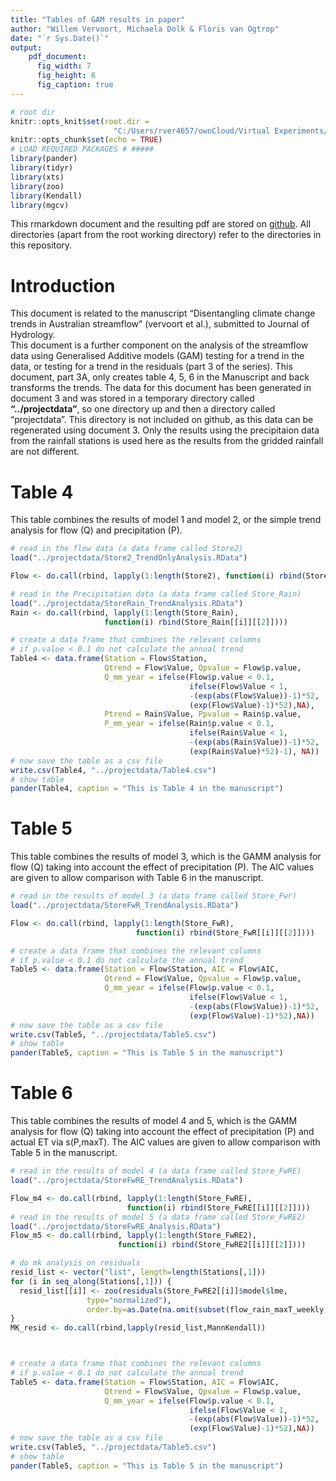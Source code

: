 ```yaml
---
title: "Tables of GAM results in paper"
author: "Willem Vervoort, Michaela Dolk & Floris van Ogtrop"
date: "`r Sys.Date()`"
output: 
    pdf_document:
      fig_width: 7
      fig_height: 6
      fig_caption: true
---
```

```r
# root dir
knitr::opts_knit$set(root.dir = 
                       "C:/Users/rver4657/ownCloud/Virtual Experiments/VirtExp")
knitr::opts_chunk$set(echo = TRUE)
# LOAD REQUIRED PACKAGES # #####
library(pander)
library(tidyr)
library(xts)
library(zoo)
library(Kendall)
library(mgcv)
```

This rmarkdown document and the resulting pdf are stored on  [github](https://github.com/WillemVervoort/VirtExp). All directories (apart from the root working directory) refer to the directories in this repository. 

# Introduction
This document is related to the manuscript "Disentangling climate change trends in Australian streamflow" (vervoort et al.), submitted to Journal of Hydrology.  
This document is a further component on the analysis of the streamflow data using Generalised Additive models (GAM) testing for a trend in the data, or testing for a trend in the residuals (part 3 of the series). This document, part 3A, only creates table 4, 5, 6 in the Manuscript and back transforms the trends.
The data for this document has been generated in document 3 and was stored in a temporary directory called **"../projectdata"**, so one directory up and then a directory called "projectdata". This directory is not included on github, as this data can be regenerated using document 3.
Only the results using the precipitaion data from the rainfall stations is used here as the results from the gridded rainfall are not different.  

# Table 4   
This table combines the results of model 1 and model 2, or the simple trend analysis for flow (Q) and precipitation (P).  

```r
# read in the flow data (a data frame called Store2)
load("../projectdata/Store2_TrendOnlyAnalysis.RData")

Flow <- do.call(rbind, lapply(1:length(Store2), function(i) rbind(Store2[[i]][[2]])))

# read in the Precipitation data (a data frame called Store_Rain)
load("../projectdata/StoreRain_TrendAnalysis.RData")
Rain <- do.call(rbind, lapply(1:length(Store_Rain), 
                     function(i) rbind(Store_Rain[[i]][[2]])))

# create a data frame that combines the relevant columns
# if p.value < 0.1 do not calculate the annual trend
Table4 <- data.frame(Station = Flow$Station, 
                     Qtrend = Flow$Value, Qpvalue = Flow$p.value,
                     Q_mm_year = ifelse(Flow$p.value < 0.1,
                                        ifelse(Flow$Value < 1,
                                        -(exp(abs(Flow$Value))-1)*52,
                                        (exp(Flow$Value)-1)*52),NA),
                     Ptrend = Rain$Value, Ppvalue = Rain$p.value,
                     P_mm_year = ifelse(Rain$p.value < 0.1,
                                        ifelse(Rain$Value < 1,
                                        -(exp(abs(Rain$Value))-1)*52,
                                        (exp(Rain$Value)*52)-1), NA))
# now save the table as a csv file
write.csv(Table4, "../projectdata/Table4.csv")
# show table
pander(Table4, caption = "This is Table 4 in the manuscript")
```

# Table 5   
This table combines the results of model 3, which is the GAMM analysis for flow (Q) taking into account the effect of precipitation (P). The AIC values are given to allow comparison with Table 6 in the manuscript.  

```r
# read in the results of model 3 (a data frame called Store_Fwr)
load("../projectdata/StoreFwR_TrendAnalysis.RData")

Flow <- do.call(rbind, lapply(1:length(Store_FwR), 
                            function(i) rbind(Store_FwR[[i]][[2]])))

# create a data frame that combines the relevant columns
# if p.value < 0.1 do not calculate the annual trend
Table5 <- data.frame(Station = Flow$Station, AIC = Flow$AIC,
                     Qtrend = Flow$Value, Qpvalue = Flow$p.value,
                     Q_mm_year = ifelse(Flow$p.value < 0.1,
                                        ifelse(Flow$Value < 1,
                                        -(exp(abs(Flow$Value))-1)*52,
                                        (exp(Flow$Value)-1)*52),NA))
# now save the table as a csv file
write.csv(Table5, "../projectdata/Table5.csv")
# show table
pander(Table5, caption = "This is Table 5 in the manuscript")
```

# Table 6   
This table combines the results of model 4 and 5, which is the GAMM analysis for flow (Q) taking into account the effect of precipitation (P) and actual ET via s(P,maxT). The AIC values are given to allow comparison with Table 5 in the manuscript.  

```r
# read in the results of model 4 (a data frame called Store_FwRE)
load("../projectdata/StoreFwRE_TrendAnalysis.RData")

Flow_m4 <- do.call(rbind, lapply(1:length(Store_FwRE), 
                          function(i) rbind(Store_FwRE[[i]][[2]])))
# read in the results of model 5 (a data frame called Store_FwRE2)
load("../projectdata/StoreFwRE_Analysis.RData")
Flow_m5 <- do.call(rbind, lapply(1:length(Store_FwRE2), 
                        function(i) rbind(Store_FwRE2[[i]][[2]])))

# do mk analysis on residuals
resid_list <- vector("list", length=length(Stations[,1]))
for (i in seq_along(Stations[,1])) {
  resid_list[[i]] <- zoo(residuals(Store_FwRE2[[i]]$model$lme,
                 type="normalized"),
                 order.by=as.Date(na.omit(subset(flow_rain_maxT_weekly,                                                   Station==Stations[i,1]))$Date))
}
MK_resid <- do.call(rbind,lapply(resid_list,MannKendall))



# create a data frame that combines the relevant columns
# if p.value < 0.1 do not calculate the annual trend
Table5 <- data.frame(Station = Flow$Station, AIC = Flow$AIC,
                     Qtrend = Flow$Value, Qpvalue = Flow$p.value,
                     Q_mm_year = ifelse(Flow$p.value < 0.1,
                                        ifelse(Flow$Value < 1,
                                        -(exp(abs(Flow$Value))-1)*52,
                                        (exp(Flow$Value)-1)*52),NA))
# now save the table as a csv file
write.csv(Table5, "../projectdata/Table5.csv")
# show table
pander(Table5, caption = "This is Table 5 in the manuscript")
```